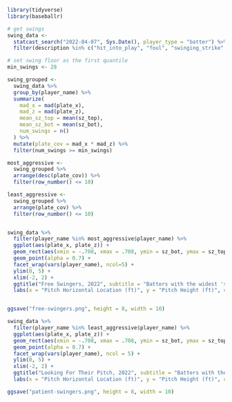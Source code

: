 

```r
library(tidyverse)
library(baseballr)
```

```r

# get swings
swing_data <-
  statcast_search("2022-04-07", Sys.Date(), player_type = "batter") %>%
  filter(description %in% c("hit_into_play", "foul", "swinging_strike", "foul_tip", "swinging_strike_blocked"))

# set swing floor as the first quantile
min_swings <- 28

swing_grouped <-
  swing_data %>%
  group_by(player_name) %>%
  summarize(
    mad_x = mad(plate_x),
    mad_z = mad(plate_z),
    mean_sz_top = mean(sz_top),
    mean_sz_bot = mean(sz_bot),
    num_swings = n()
  ) %>%
  mutate(plate_cov = mad_x * mad_z) %>%
  filter(num_swings >= min_swings)

most_aggressive <-
  swing_grouped %>%
  arrange(desc(plate_cov)) %>%
  filter(row_number() <= 10)

least_aggressive <-
  swing_grouped %>%
  arrange(plate_cov) %>%
  filter(row_number() <= 10)


swing_data %>%
  filter(player_name %in% most_aggressive$player_name) %>%
  ggplot(aes(plate_x, plate_z)) +
  geom_rect(aes(xmin = -.708, xmax = .708, ymin = sz_bot, ymax = sz_top), color = "grey", fill = "palegreen", alpha = 0.1, lty = "dashed") +
  geom_point(alpha = 0.7) +
  facet_wrap(vars(player_name), ncol=5) +
  ylim(0, 5) +
  xlim(-2, 2) +
  ggtitle("Free Swingers, 2022", subtitle = "Batters with the widest 'swing zones'") +
  labs(x = "Pitch Horizontal Location (ft)", y = "Pitch Height (ft)", caption = "Source: Baseball Savant through April 24, 2022. Min 28 swings")


ggsave("free-swingers.png", height = 8, width = 10)

swing_data %>%
  filter(player_name %in% least_aggressive$player_name) %>%
  ggplot(aes(plate_x, plate_z)) +
  geom_rect(aes(xmin = -.708, xmax = .708, ymin = sz_bot, ymax = sz_top), color = "grey", fill = "palegreen", alpha = 0.1, lty = "dashed") +
  geom_point(alpha = 0.7) +
  facet_wrap(vars(player_name), ncol = 5) +
  ylim(0, 5) +
  xlim(-2, 2) +
  ggtitle("Looking For Their Pitch, 2022", subtitle = "Batters with the smallest 'swing zones'") +
  labs(x = "Pitch Horizontal Location (ft)", y = "Pitch Height (ft)", caption = "Source: Baseball Savant through April 24, 2022. Min 28 swings")

ggsave("patient-swingers.png", height = 8, width = 10)
```
